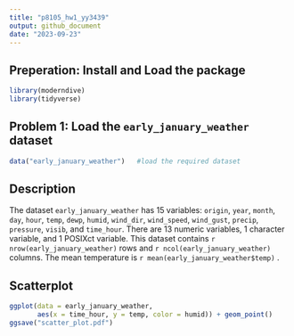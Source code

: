 ```yaml
---
title: "p8105_hw1_yy3439"
output: github_document
date: "2023-09-23"
---
```

## Preperation: Install and Load the package

```r
library(moderndive)
library(tidyverse)
```



## Problem 1: Load the `early_january_weather` dataset

```r
data("early_january_weather")   #load the required dataset

```



## Description

The dataset `early_january_weather` has 15 variables: `origin`, `year`, `month`, `day`, `hour`, `temp`, `dewp`, `humid`, `wind_dir`, `wind_speed`, `wind_gust`, `precip`, `pressure`, `visib`, and `time_hour`. There are 13 numeric variables, 1 character variable, and 1 POSIXct variable. This dataset contains `r nrow(early_january_weather)` rows and `r ncol(early_january_weather)` columns. The mean temperature is `r mean(early_january_weather$temp)` .




## Scatterplot


```r
ggplot(data = early_january_weather, 
       aes(x = time_hour, y = temp, color = humid)) + geom_point()
ggsave("scatter_plot.pdf")
```



